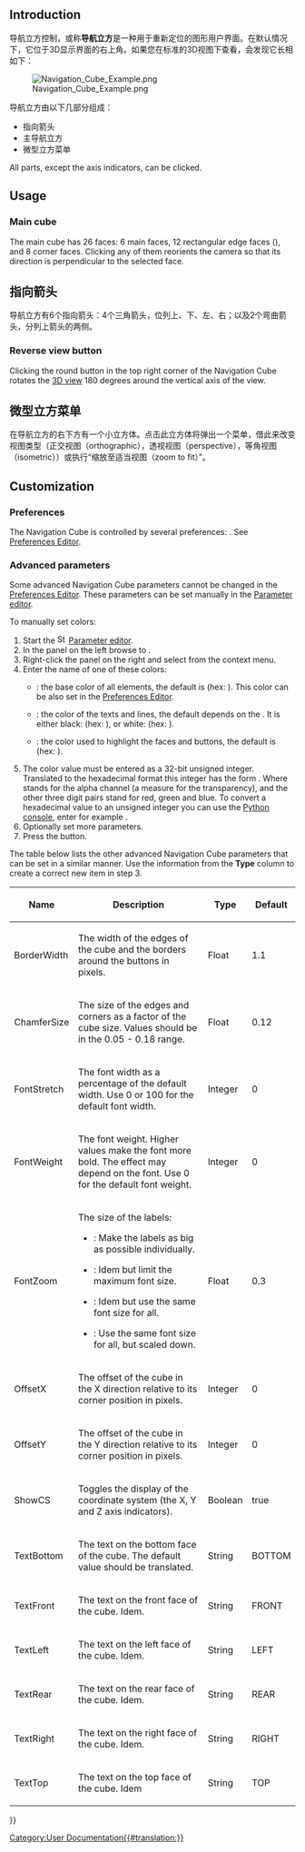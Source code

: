 <languages/>

<div class="mw-translate-fuzzy">
{{docnav/zh-cn|[[Mouse Model/zh-cn|Mouse Model]]|[[Document structure/zh-cn|Document structure]]}}
</div>

{{TOCright}}

== Introduction ==

<div class="mw-translate-fuzzy">
导航立方控制，或称'''导航立方'''是一种用于重新定位的图形用户界面。在默认情况下，它位于3D显示界面的右上角。如果您在标准的3D视图下查看，会发现它长相如下：
</div>

[[File:Navigation_Cube_Example.png]]

<div class="mw-translate-fuzzy">
导航立方由以下几部分组成：
*指向箭头
*主导航立方
*微型立方菜单
</div> 

All parts, except the axis indicators, can be clicked.

== Usage ==

=== Main cube ===

The main cube has 26 faces: 6 main faces, 12 rectangular edge faces ({{Version|0.20}}), and 8 corner faces. Clicking any of them reorients the camera so that its direction is perpendicular to the selected face.

<span id="Directional_arrows"></span>
<div class="mw-translate-fuzzy">
== 指向箭头 ==
</div> 

<div class="mw-translate-fuzzy">
导航立方有6个指向箭头：4个三角箭头，位列上、下、左、右；以及2个弯曲箭头，分列上箭头的两侧。
</div>

=== Reverse view button ===

Clicking the round button in the top right corner of the Navigation Cube rotates the [[3D_view|3D view]] 180 degrees around the vertical axis of the view.

<span id="Mini-cube_menu"></span>
<div class="mw-translate-fuzzy">
== 微型立方菜单 ==
</div>

<div class="mw-translate-fuzzy">
在导航立方的右下方有一个小立方体。点击此立方体将弹出一个菜单，借此来改变视图类型（正交视图（orthographic），透视视图（perspective），等角视图（isometric））或执行“缩放至适当视图（zoom to fit）”。
</div>

== Customization ==

=== Preferences ===

The Navigation Cube is controlled by several preferences: {{MenuCommand|Edit → Preferences... → Display → Navigation → Navigation cube}}. See [[Preferences_Editor#Navigation|Preferences Editor]].

=== Advanced parameters ===

Some advanced Navigation Cube parameters cannot be changed in the [[Preferences_Editor#Navigation|Preferences Editor]]. These parameters can be set manually in the [[Std_DlgParameter|Parameter editor]].

To manually set colors:

# Start the [[Image:Std_DlgParameter.svg|16px]] [[Std_DlgParameter|Parameter editor]].
# In the panel on the left browse to {{MenuCommand|BaseApp → Preferences → NaviCube}}.
# Right-click the panel on the right and select {{MenuCommand|New unsigned item}} from the context menu.
# Enter the name of one of these colors:
#* {{MenuCommand|BaseColor}}: the base color of all elements, the default is {{Value|3806916544}} (hex: {{Value|e2e8efc0}}). This color can be also set in the [[Preferences_Editor#Navigation|Preferences Editor]]. {{Version|0.21}}
#* {{MenuCommand|EmphaseColor}}: the color of the texts and lines, the default depends on the {{MenuCommand|BaseColor}}. It is either black: {{Value|255}} (hex: {{Value|000000ff}}), or white: {{Value|4294967295}} (hex: {{Value|ffffffff}}). {{Version|0.21}}
#* {{MenuCommand|HiliteColor}}: the color used to highlight the faces and buttons, the default is {{Value|2867003391}} (hex: {{Value|aae2ffff}}).
# The color value must be entered as a 32-bit unsigned integer. Translated to the hexadecimal format this integer has the form {{Value|RRGGBBAA}}. Where {{Value|AA}} stands for the alpha channel (a measure for the transparency), and the other three digit pairs stand for red, green and blue. To convert a hexadecimal value to an unsigned integer you can use the [[Python_console|Python console]], enter for example {{Incode|int("323232ff", 16)}}.
# Optionally set more parameters.
# Press the {{Button|Close}} button.

The table below lists the other advanced Navigation Cube parameters that can be set in a similar manner. Use the information from the '''Type''' column to create a correct new item in step 3.

{| class="wikitable"
|-
! Name
! Description
! Type
! Default

|-
| BorderWidth
| The width of the edges of the cube and the borders around the buttons in pixels.
| Float
| 1.1

|-
| ChamferSize
| The size of the edges and corners as a factor of the cube size. Values should be in the 0.05 - 0.18 range.

{{Version|0.21}}
| Float
| 0.12

|-
| FontStretch
| The font width as a percentage of the default width. Use 0 or 100 for the default font width.
| Integer
| 0

|-
| FontWeight
| The font weight. Higher values make the font more bold. The effect may depend on the font. Use 0 for the default font weight.
| Integer
| 0

|-
| FontZoom
| The size of the labels:
* {{Value|FontZoom &#61; 1.0}}: Make the labels as big as possible individually.
* {{Value|0.0 < FontZoom < 1.0}}: Idem but limit the maximum font size.
* {{Value|FontZoom &#61; 0.0}}: Idem but use the same font size for all.
* {{Value|FontZoom < 0.0}}: Use the same font size for all, but scaled down.

{{Version|0.21}}
| Float
| 0.3

|-
| OffsetX
| The offset of the cube in the X direction relative to its corner position in pixels.
| Integer
| 0

|-
| OffsetY
| The offset of the cube in the Y direction relative to its corner position in pixels.
| Integer
| 0

|-
| ShowCS
| Toggles the display of the coordinate system (the X, Y and Z axis indicators).
| Boolean
| true

|-
| TextBottom
| The text on the bottom face of the cube. The default value should be translated.
| String
| BOTTOM

|-
| TextFront
| The text on the front face of the cube. Idem.
| String
| FRONT

|-
| TextLeft
| The text on the left face of the cube. Idem.
| String
| LEFT

|-
| TextRear
| The text on the rear face of the cube. Idem.
| String
| REAR

|-
| TextRight
| The text on the right face of the cube. Idem.
| String
| RIGHT

|-
| TextTop
| The text on the top face of the cube. Idem
| String
| TOP

|}


<div class="mw-translate-fuzzy">
{{docnav/zh-cn|[[Mouse Model/zh-cn|Mouse Model]]|[[Document structure/zh-cn|Document structure]]}}
</div>

{{Userdocnavi{{#translation:}}}}
[[Category:User Documentation{{#translation:}}]]